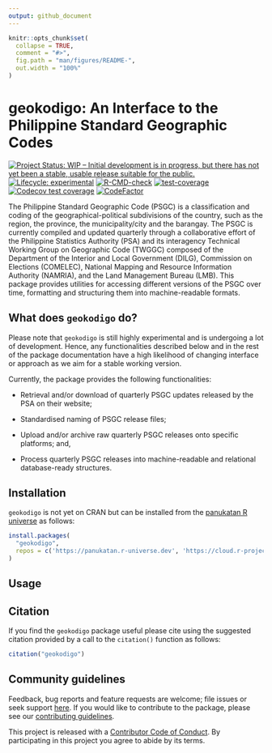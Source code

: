 ```yaml
---
output: github_document
---
```


<!-- README.md is generated from README.Rmd. Please edit that file -->

```r
knitr::opts_chunk$set(
  collapse = TRUE,
  comment = "#>",
  fig.path = "man/figures/README-",
  out.width = "100%"
)
```

# geokodigo: An Interface to the Philippine Standard Geographic Codes

<!-- badges: start -->
[![Project Status: WIP – Initial development is in progress, but there has not yet been a stable, usable release suitable for the public.](https://www.repostatus.org/badges/latest/wip.svg)](https://www.repostatus.org/#wip)
[![Lifecycle: experimental](https://img.shields.io/badge/lifecycle-experimental-orange.svg)](https://lifecycle.r-lib.org/articles/stages.html#experimental)
[![R-CMD-check](https://github.com/panukatan/geokodigo/actions/workflows/R-CMD-check.yaml/badge.svg)](https://github.com/panukatan/geokodigo/actions/workflows/R-CMD-check.yaml)
[![test-coverage](https://github.com/panukatan/geokodigo/actions/workflows/test-coverage.yaml/badge.svg)](https://github.com/panukatan/geokodigo/actions/workflows/test-coverage.yaml)
[![Codecov test coverage](https://codecov.io/gh/panukatan/geokodigo/branch/main/graph/badge.svg)](https://app.codecov.io/gh/panukatan/geokodigo?branch=main)
[![CodeFactor](https://www.codefactor.io/repository/github/panukatan/geokodigo/badge)](https://www.codefactor.io/repository/github/panukatan/geokodigo)
<!-- badges: end -->

The Philippine Standard Geographic Code (PSGC) is a classification and coding of the geographical-political subdivisions of the country, such as the region, the province, the municipality/city and the barangay. The PSGC is currently compiled and updated quarterly through a collaborative effort of the Philippine Statistics Authority (PSA) and its interagency Technical Working Group on Geographic Code (TWGGC) composed of the Department of the Interior and Local Government (DILG), Commission on Elections (COMELEC), National Mapping and Resource Information Authority (NAMRIA), and the Land Management Bureau (LMB). This package provides utilities for accessing different versions of the PSGC over time, formatting and structuring them into machine-readable formats.

## What does `geokodigo` do?

Please note that `geokodigo` is still highly experimental and is undergoing a lot of development. Hence, any functionalities described below and in the rest of the package documentation have a high likelihood of changing interface or approach as we aim for a stable working version.

Currently, the package provides the following functionalities:

* Retrieval and/or download of quarterly PSGC updates released by the PSA on their website;

* Standardised naming of PSGC release files;

* Upload and/or archive raw quarterly PSGC releases onto specific platforms; and,

* Process quarterly PSGC releases into machine-readable and relational database-ready structures.


## Installation

`geokodigo` is not yet on CRAN but can be installed from the [panukatan R universe](https://panukatan.r-universe.dev) as follows:

```r
install.packages(
  "geokodigo",
  repos = c('https://panukatan.r-universe.dev', 'https://cloud.r-project.org')
)
```

## Usage

## Citation

If you find the `geokodigo` package useful please cite using the suggested citation provided by a call to the `citation()` function as follows:

```r
citation("geokodigo")
```

## Community guidelines

Feedback, bug reports and feature requests are welcome; file issues or seek support [here](https://github.com/panukatan/geokodigo/issues). If you would like to contribute to the package, please see our [contributing guidelines](https://panukatan.io/geokodigo/CONTRIBUTING.html).

This project is released with a [Contributor Code of Conduct](https://panukatan.io/geokodigo/CODE_OF_CONDUCT.html). By participating in this project you agree to abide by its terms.
